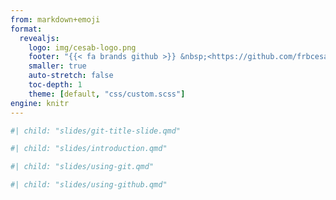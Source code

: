 ```yaml
---
from: markdown+emoji
format:
  revealjs:
    logo: img/cesab-logo.png
    footer: "{{< fa brands github >}} &nbsp;<https://github.com/frbcesab/intro-git>"
    smaller: true
    auto-stretch: false
    toc-depth: 1
    theme: [default, "css/custom.scss"]
engine: knitr
---
```


```r
#| child: "slides/git-title-slide.qmd"
```


```r
#| child: "slides/introduction.qmd"
```

```r
#| child: "slides/using-git.qmd"
```

```r
#| child: "slides/using-github.qmd"
```


